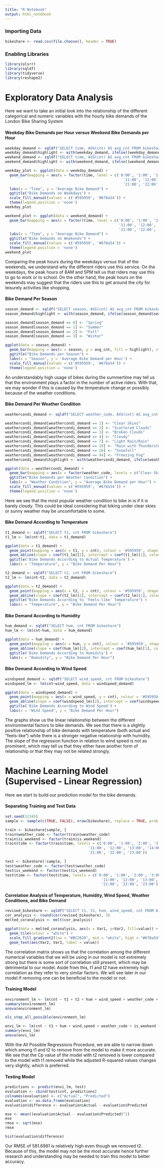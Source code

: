 ---
title: "R Notebook"
output: html_notebook
---


<h3> Importing Data </h3>
```{r}
bikeshare <- read.csv(file.choose(), header = TRUE)
```

<h3> Enabling Libraries </h3>
```{r}
library(olsrr)
library(sqldf)
library(tidyverse)
library(reshape2)
```


# Exploratory Data Analysis

Here we want to take an initial look into the relationship of the different categorical and numeric variables with the hourly bike demands of the London Bike Sharing System

<h4> Weekday Bike Demands per Hour versus Weekend Bike Demands per Hour </h4>
```{r}
weekday_demand <- sqldf("SELECT time, AVG(cnt) AS avg_cnt FROM bikeshare WHERE is_weekend == 0 GROUP BY time")
weekday_demand$highlight <- with(weekday_demand, ifelse((weekday_demand$time == '8:00'|weekday_demand$time == '17:00'), T, F))
weekend_demand <- sqldf("SELECT time, AVG(cnt) AS avg_cnt FROM bikeshare WHERE is_weekend == 1 GROUP BY time")
weekend_demand$highlight <- with(weekend_demand, ifelse((weekend_demand$time == '14:00'|weekend_demand$time == '15:00'), T, F))

weekday_plot <- ggplot(data = weekday_demand) +
  geom_bar(mapping = aes(x = factor(time, level = c('0:00', '1:00', '2:00', '3:00', '4:00', '5:00', '6:00', '7:00', '8:00', '9:00', '10:00',
                                                      '11:00', '12:00', '13:00', '14:00', '15:00', '16:00', '17:00', '18:00', '19:00', '20:00',
                                                      '21:00', '22:00', '23:00')), y = avg_cnt, fill = highlight), stat = "identity") +
  labs(x = "Time", y = "Average Bike Demand") +
  ggtitle("Bike Demands on Weekdays") +
  scale_fill_manual(values = c('#595959', '#678a54')) +
  theme(legend.position = 'none')
weekday_plot

weekend_plot <- ggplot(data = weekend_demand) +
  geom_bar(mapping = aes(x = factor(time, level = c('0:00', '1:00', '2:00', '3:00', '4:00', '5:00', '6:00', '7:00', '8:00', '9:00', '10:00',
                                                    '11:00', '12:00', '13:00', '14:00', '15:00', '16:00', '17:00', '18:00', '19:00', '20:00',
                                                    '21:00', '22:00', '23:00')), y = avg_cnt, fill = highlight), stat = "identity") +
  labs(x = "Time", y = "Average Bike Demand") +
  ggtitle("Bike Demands on Weekends") +
  scale_fill_manual(values = c('#595959', '#678a54')) +
  theme(legend.position = 'none')
weekend_plot
```
Comparing the peak hours during the weekdays versus that of the weekends, we understand why the different riders use this service. On the weekdays, the peak hours of 8AM and 5PM tell us that riders may use this to go to work or to school. On the other hand, the peak hours on the weekends may suggest that the riders use this to get around the city for leisurely activities like shopping. 

<h4> Bike Demand Per Season </h4>
```{r}
season_demand <- sqldf("SELECT season, AVG(cnt) AS avg_cnt FROM bikeshare GROUP BY season")
season_demand$highlight <- with(season_demand, ifelse(season_demand$season == 1, T, F))

season_demand[season_demand == 0] <- "Spring"
season_demand[season_demand == 1] <- "Summer"
season_demand[season_demand == 2] <- "Fall"
season_demand[season_demand == 3] <- "Winter"

ggplot(data = season_demand) +
  geom_bar(mapping = aes(x = season, y = avg_cnt, fill = highlight), stat = "identity") +
  ggtitle("Bike Demands per Season") +
  labs(x = "Season", y = 'Average Bike Demand per Hour') +
  scale_fill_manual(values = c('#595959', '#678a54')) +
  theme(legend.position = 'none')
```
An understandably high usage of bikes during the summertime may tell us that the environment plays a factor in the number of active riders. With that, we may wonder if this is caused by the temperature change or possibly because of the weather conditions.

<h4> Bike Demand Per Weather Condition </h4>
```{r}
weathercondi_demand <- sqldf("SELECT weather_code, AVG(cnt) AS avg_cnt FROM bikeshare GROUP BY weather_code")

weathercondi_demand[weathercondi_demand == 1] <- "Clear Skies"
weathercondi_demand[weathercondi_demand == 2] <- "Scattered Clouds"
weathercondi_demand[weathercondi_demand == 3] <- "Broken Clouds"
weathercondi_demand[weathercondi_demand == 4] <- "Cloudy"
weathercondi_demand[weathercondi_demand == 7] <- "Light Rain/Rain"
weathercondi_demand[weathercondi_demand == 10] <- "Rain with Thunderstorm"
weathercondi_demand[weathercondi_demand == 26] <- "Snowfall"
weathercondi_demand[weathercondi_demand == 94] <- "Freezing Fog"
weathercondi_demand$highlight <- with(weathercondi_demand, ifelse(weathercondi_demand$weather_code == "Scattered Clouds", T, F))

ggplot(data = weathercondi_demand) +
  geom_bar(mapping = aes(x = factor(weather_code, levels = c("Clear Skies", "Scattered Clouds", "Broken Clouds", "Cloudy", "Light Rain/Rain", "Rain with Thunderstorm", "Snowfall", "Freezing Fog")), y = avg_cnt, fill = highlight), stat = "identity") +
  ggtitle("Bike Demands per Weather Condition") +
  labs(x = "Weather Condition", y = "Average Bike Demand per Hour") +
  scale_fill_manual(values = c('#595959', '#678a54')) +
  theme(legend.position = 'none')
```
Here we see that the most popular weather condition to bike in is if it is barely cloudy. This could be ideal considering that biking under clear skies or sunny weather may be uncomfortable to some.

<h4> Bike Demand According to Temperature </h4>
```{r}
t1_demand <- sqldf("SELECT t1, cnt FROM bikeshare")
t1_lm <- lm(cnt~t1, data = t1_demand)

ggplot(data = t1_demand) +
  geom_point(mapping = aes(x = t1, y = cnt), colour = '#595959', shape = 1) +
  geom_abline(slope = coef(t1_lm)[2], intercept = coef(t1_lm)[1], colour = '#678a54', linewidth = 2) +
  ggtitle('Bike Demands According to Actual Temperature') +
  labs(x = "Temperature", y = "Bike Demand Per Hour")

t2_demand <- sqldf("SELECT t2, cnt FROM bikeshare")
t2_lm <- lm(cnt~t2, data = t2_demand)

ggplot(data = t2_demand) +
  geom_point(mapping = aes(x = t2, y = cnt), colour = '#595959', shape = 1) +
  geom_abline(slope = coef(t2_lm)[2], intercept = coef(t2_lm)[1], colour = '#678a54', linewidth = 2) +
  ggtitle("Bike Demands According to 'Feels-like' Temperature") +
  labs(x = "Temperature", y = "Bike Demand Per Hour")
```

<h4> Bike Demand According to Humidity </h4>
```{r}
hum_demand <- sqldf("SELECT hum, cnt FROM bikeshare")
hum_lm <- lm(cnt~hum, data = hum_demand)

ggplot(data = hum_demand) +
  geom_point(mapping = aes(x = hum, y = cnt), colour = '#595959', shape = 1) +
  geom_abline(slope = coef(hum_lm)[2], intercept = coef(hum_lm)[1], colour = '#678a54', linewidth = 2) +
  ggtitle('Bike Demands According to Humidity') +
  labs(x = "Humidity", y = "Bike Demand Per Hour")
```

<h4> Bike Demand According to Wind Speed </h4>
```{r}
windspeed_demand <- sqldf("SELECT wind_speed, cnt FROM bikeshare")
windspeed_lm <- lm(cnt~wind_speed, data = windspeed_demand)

ggplot(data = windspeed_demand) +
  geom_point(mapping = aes(x = wind_speed, y = cnt), colour = '#595959', shape = 1) +
  geom_abline(slope = coef(windspeed_lm)[2], intercept = coef(windspeed_lm)[1], colour = '#678a54', linewidth = 2) +
  ggtitle('Bike Demands According to Wind Speed') +
  labs(x = "Wind Speed", y = "Bike Demand Per Hour")
```
The graphs show us the linear relationship between the different environmental factors to bike demands. We see that there is a slightly positive relationship of bike demands with temperature (both actual and "feels-like") while there is a stronger negative relationship with humidity. The slope of the regression function in relation to wind speed is not as prominent, which may tell us that they either have another form of relationship or that they may not be related strongly.


# Machine Learning Model (Supervised - Linear Regression)

Here we start to build our prediction model for the bike demands.

<h4> Separating Training and Test Data </h4>
```{r}
set.seed(12345)
sample <- sample(c(TRUE, FALSE), nrow(bikeshare), replace = TRUE, prob = c(0.7, 0.3))

train <- bikeshare[sample, ]
train$weather_code <- factor(train$weather_code)
train$is_weekend <- factor(train$is_weekend)
train$time <- factor(train$time, levels = c('0:00', '1:00', '2:00', '3:00', '4:00', '5:00', '6:00', '7:00', '8:00', '9:00', '10:00',
                                      '11:00', '12:00', '13:00', '14:00', '15:00', '16:00', '17:00', '18:00', '19:00', '20:00',
                                      '21:00', '22:00', '23:00'))

test <- bikeshare[!sample, ]
test$weather_code <- factor(test$weather_code)
test$is_weekend <- factor(test$is_weekend)
test$time <- factor(test$time, levels = c('0:00', '1:00', '2:00', '3:00', '4:00', '5:00', '6:00', '7:00', '8:00', '9:00', '10:00',
                                            '11:00', '12:00', '13:00', '14:00', '15:00', '16:00', '17:00', '18:00', '19:00', '20:00',
                                            '21:00', '22:00', '23:00'))


```

<h4> Correlation Analysis of Temperature, Humidity, Wind Speed, Weather Conditions, and Bike Demand </h4>
```{r}
revised_bikeshare <- sqldf("SELECT t1, t2, hum, wind_speed, cnt FROM bikeshare")
cor_analysis <- round(cor(revised_bikeshare), 3)
melted_coranalysis <- melt(cor_analysis)

ggplot(data = melted_coranalysis, aes(x = Var1, y=Var2, fill=value)) +
  geom_tile(colour = "white") +
  scale_fill_gradient2(low = "#BC2020", mid = "white", high = "#678a54", midpoint = 0, limit = c(-1, 1), name = "Pearson\nCorrelation") +
  geom_text(aes(Var2, Var1, label = value))
```
The correlation matrix shows us that the correlation among the different numerical variables that we will be using in our model is not extremely strong but there is some sort of correlation still present, which may be detrimental to our model. Aside from this, t1 and t2 have extremely high correlation as they refer to very similar factors. We will see later in our model if removing one can be beneficial to the model or not.

<h4> Training Model </h4>
```{r}
environment_lm <- lm(cnt ~ t1 + t2 + hum + wind_speed + weather_code + is_weekend + time, data = train)
summary(environment_lm)
anova(environment_lm)

ols_step_all_possible(environment_lm)

envi_lm <- lm(cnt ~ t1 + hum + wind_speed + weather_code + is_weekend + time, data = train)
summary(envi_lm)
anova(envi_lm)
```
With the All Possible Regressions Procedure, we are able to narrow down which among t1 and t2 to remove from the model to make it more accurate. We see that the Cp value of the model with t2 removed is lower compared to the model with t1 removed while the adjusted R-squared values changes very slightly, which is preferred. 

<h4> Testing Model </h4>
```{r}
predictions <- predict(envi_lm, test)
evaluation <- cbind(test$cnt, predictions)
colnames(evaluation) <- c("Actual", "Predicted")
evaluation <- as.data.frame(evaluation)
evaluation$difference <- evaluation$Actual - evaluation$Predicted

mse <- mean((evaluation$Actual - evaluation$Predicted)^2)
mse
rmse <- sqrt(mse)
rmse

hist(evaluation$difference)
```
Our RMSE of 581.6981 is relatively high even though we removed t2. Because of this, the model may not be the most accurate hence further research and understanding may be needed to train this model to better accuracy.